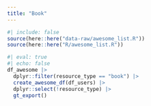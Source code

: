 ```yaml
---
title: "Book"
---
```


```r
#| include: false
source(here::here("data-raw/awesome_list.R"))
source(here::here("R/awesome_list.R"))
```

```r
#| eval: true
#| echo: false
df_awesome |> 
  dplyr::filter(resource_type == "book") |> 
  create_awesome_df(df_users) |> 
  dplyr::select(!resource_type) |> 
  gt_export()
```

